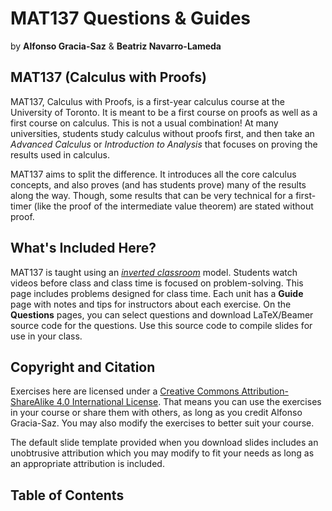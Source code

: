 
# MAT137 Questions & Guides

by **Alfonso Gracia-Saz** & **Beatriz Navarro-Lameda**

## MAT137 (Calculus with Proofs)

MAT137, Calculus with Proofs, is a first-year calculus course at the University of Toronto.
It is meant to be a first course on proofs as well as a first course on calculus. This is not
a usual combination! At many universities, students study calculus without proofs first, and then take an
_Advanced Calculus_ or _Introduction to Analysis_ that focuses on proving the results used in calculus.

MAT137 aims to split the difference. It introduces all the core calculus concepts, and also proves (and has students prove)
many of the results along the way. Though, some results that can be very technical for a first-timer (like the proof
of the intermediate value theorem) are stated without proof.

## What's Included Here?

MAT137 is taught using an [_inverted classroom_](/guide) model. Students watch videos before class and class time
is focused on problem-solving. This page includes problems designed for class time. Each unit has a **Guide** page
with notes and tips for instructors about each exercise. On the **Questions** pages, you can select questions and
download LaTeX/Beamer source code for the questions. Use this source code to compile slides for use in your class.

## Copyright and Citation

Exercises here are licensed under a [Creative Commons Attribution-ShareAlike 4.0 International License](https://creativecommons.org/licenses/by-sa/4.0/).
That means you can use the exercises in your course or share them with others, as long as you credit Alfonso Gracia-Saz.
You may also modify the exercises to better suit your course.

The default slide template provided when you download slides includes an unobtrusive attribution which you may modify to fit
your needs as long as an appropriate attribution is included.

## Table of Contents

<Cards>
    <Card
        title="Unit 1: Introduction to logic, notation,sets, definitions, and proofs"
        href="questions/unit-01/guide"
        arrow
    />
    <Card
        title="Unit 2: Limits and continuity"
        href="questions/unit-01/guide"
        arrow
    />
    <Card title="Unit 3: Derivatives" href="questions/unit-01/guide" arrow />
    <Card
        title="Unit 4: Transcendental functions"
        href="questions/unit-01/guide"
        arrow
    />
    <Card
        title="Unit 5: The Mean Value Theorem and applications"
        href="questions/unit-01/guide"
        arrow
    />
    <Card
        title="Unit 6: Applications of derivatives and limits"
        href="questions/unit-01/guide"
        arrow
    />
    <Card
        title="Unit 7: The definition of integral"
        href="questions/unit-01/guide"
        arrow
    />
    <Card
        title="Unit 8: The Fundamental Theorem of Calculus"
        href="questions/unit-01/guide"
        arrow
    />
    <Card
        title="Unit 9: Integration methods"
        href="questions/unit-01/guide"
        arrow
    />
    <Card
        title="Unit 10: Applications of the integral"
        href="questions/unit-01/guide"
        arrow
    />
    <Card title="Unit 11: Sequences →" href="questions/unit-01/guide" arrow />
    <Card
        title="Unit 12: Improper integrals"
        href="questions/unit-01/guide"
        arrow
    />
    <Card title="Unit 13: Series" href="questions/unit-01/guide" arrow />
    <Card
        title="Unit 14: Power series and Taylor series"
        href="questions/unit-01/guide"
        arrow
    />
</Cards>
